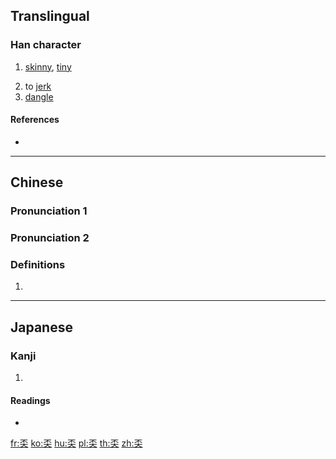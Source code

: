 ==Translingual==

===Han character===
{{Han char|rn=37|rad=大|as=04|sn=7|four=10439|canj=MFK|ids=⿱不大}}
# {{label|mul|Cantonese}} [[skinny]], [[tiny]]
# to [[jerk]]
# [[dangle]]

====References====
* {{Han ref|kx=0250.161|dkj=05872|dj=0510.030|hdz=10529.080|uh=5940|ud=22848|bh=CAB1|bd=51889}}

----

==Chinese==
{{zh-forms}}

===Pronunciation 1===
{{zh-pron
|m=ēn
|c=ngan1
|w=ngun3
|mc=
|oc=
|ma=
|cat=a,v
}}

===Pronunciation 2===
{{zh-pron
|m=dí
}}

===Definitions===
{{zh-hanzi}}

# {{rfdef|zh}}

----

==Japanese==

===Kanji===
{{ja-kanji|grade=|rs=大04}}

# {{defn|lang=ja|sort=大04}}

====Readings====
* {{ja-readings|on=[[ぼう]] (bō)|kun=[[やせる]] (yaseru)}}

[[fr:奀]]
[[ko:奀]]
[[hu:奀]]
[[pl:奀]]
[[th:奀]]
[[zh:奀]]